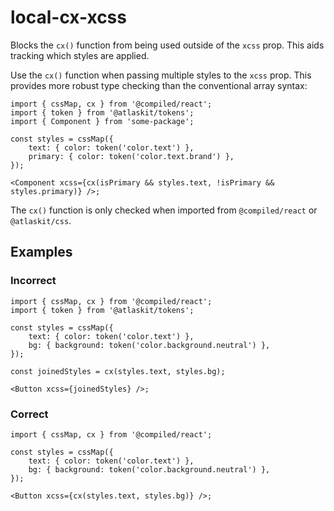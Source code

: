 # local-cx-xcss

Blocks the `cx()` function from being used outside of the `xcss` prop. This aids tracking which
styles are applied.

Use the `cx()` function when passing multiple styles to the `xcss` prop. This provides more robust
type checking than the conventional array syntax:

```tsx
import { cssMap, cx } from '@compiled/react';
import { token } from '@atlaskit/tokens';
import { Component } from 'some-package';

const styles = cssMap({
	text: { color: token('color.text') },
	primary: { color: token('color.text.brand') },
});

<Component xcss={cx(isPrimary && styles.text, !isPrimary && styles.primary)} />;
```

The `cx()` function is only checked when imported from `@compiled/react` or `@atlaskit/css`.

## Examples

### Incorrect

```tsx
import { cssMap, cx } from '@compiled/react';
import { token } from '@atlaskit/tokens';

const styles = cssMap({
	text: { color: token('color.text') },
	bg: { background: token('color.background.neutral') },
});

const joinedStyles = cx(styles.text, styles.bg);

<Button xcss={joinedStyles} />;
```

### Correct

```tsx
import { cssMap, cx } from '@compiled/react';

const styles = cssMap({
	text: { color: token('color.text') },
	bg: { background: token('color.background.neutral') },
});

<Button xcss={cx(styles.text, styles.bg)} />;
```

